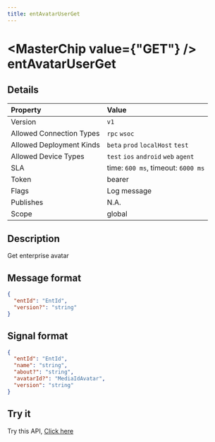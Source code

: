 ```yaml
---
title: entAvatarUserGet
---
```



# <MasterChip value={"GET"} /> entAvatarUserGet

## Details

| Property | Value | 
| :--- | :--- | 
| Version | `v1` |
| Allowed Connection Types | `rpc` `wsoc`  |
| Allowed Deployment Kinds | `beta` `prod` `localHost` `test`  |
| Allowed Device Types | `test` `ios` `android` `web` `agent`  |
| SLA | time: `600 ms`, timeout: `6000 ms` |
| Token | bearer |
| Flags | Log message |
| Publishes | N.A. |
| Scope | global |


## Description

Get enterprise avatar

## Message format

```json copy
{
  "entId": "EntId",
  "version?": "string"
}
```

## Signal format

```json copy
{
  "entId": "EntId",
  "name": "string",
  "about?": "string",
  "avatarId?": "MediaIdAvatar",
  "version": "string"
}
```

## Try it

Try this API, [Click here](https://web.neome.ai/api?path=ent_entDrawer_entAvatarUserGet)

